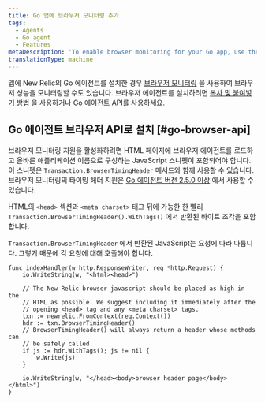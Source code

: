 ```yaml
---
title: Go 앱에 브라우저 모니터링 추가
tags:
  - Agents
  - Go agent
  - Features
metaDescription: 'To enable browser monitoring for your Go app, use the copy and paste method, or use the Go agent''s browser API.'
translationType: machine
---
```


앱에 New Relic의 Go 에이전트를 설치한 경우 [브라우저 모니터링](/docs/browser/new-relic-browser/getting-started/introduction-new-relic-browser) 을 사용하여 브라우저 성능을 모니터링할 수도 있습니다. 브라우저 에이전트를 설치하려면 [복사 및 붙여넣기 방법](/docs/browser/new-relic-browser/installation/install-new-relic-browser-agent#copy-paste-app) 을 사용하거나 Go 에이전트 API를 사용하세요.

## Go 에이전트 브라우저 API로 설치 [#go-browser-api]

브라우저 모니터링 지원을 활성화하려면 HTML 페이지에 브라우저 에이전트를 로드하고 올바른 애플리케이션 이름으로 구성하는 JavaScript 스니펫이 포함되어야 합니다. 이 스니펫은 `Transaction.BrowserTimingHeader` 메서드와 함께 사용할 수 있습니다. 브라우저 모니터링의 타이밍 헤더 지원은 [Go 에이전트 버전 2.5.0 이상](/docs/release-notes/agent-release-notes/go-release-notes) 에서 사용할 수 있습니다.

HTML의 `<head>` 섹션과 `<meta charset>` 태그 뒤에 가능한 한 빨리 `Transaction.BrowserTimingHeader().WithTags()` 에서 반환된 바이트 조각을 포함합니다.

`Transaction.BrowserTimingHeader` 에서 반환된 JavaScript는 요청에 따라 다릅니다. 그렇기 때문에 각 요청에 대해 호출해야 합니다.

```
func indexHandler(w http.ResponseWriter, req *http.Request) {
    io.WriteString(w, "<html><head>")

    // The New Relic browser javascript should be placed as high in the
    // HTML as possible. We suggest including it immediately after the
    // opening <head> tag and any <meta charset> tags.
    txn := newrelic.FromContext(req.Context())
    hdr := txn.BrowserTimingHeader()
    // BrowserTimingHeader() will always return a header whose methods can
    // be safely called.
    if js := hdr.WithTags(); js != nil {
        w.Write(js)
    }
    
    io.WriteString(w, "</head><body>browser header page</body></html>")
}
```